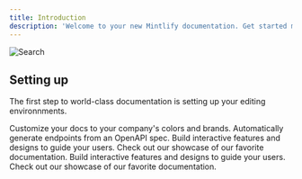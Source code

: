 ```yaml
---
title: Introduction
description: 'Welcome to your new Mintlify documentation. Get started making it yours.'
---
```


![Search](/images/search.png)

## Setting up

The first step to world-class documentation is setting up your editing environnments.

<CardGroup cols={2}>
  <Card
    title="Tokenomics"
    icon="coins"
    href="/tokenomics"
  >
    Customize your docs to your company's colors and brands.
  </Card>
  <Card
    title="Governance"
    icon="users"
    href="/governance"
  >
    Automatically generate endpoints from an OpenAPI spec.
  </Card>
  <Card
    title="Staking"
    icon="lock"
    href="/stakings"
  >
    Build interactive features and designs to guide your users.
  </Card>
  <Card
    title="Utility"
    icon="screwdriver-wrench"
    href="/utility"
  >
    Check out our showcase of our favorite documentation.
  </Card>
  <Card
    title="Airdrop"
    icon="box"
    href="/airdrop"
  >
    Build interactive features and designs to guide your users.
  </Card>
  <Card
    title="Vesting"
    icon="unlock"
    href="/vesting"
  >
    Check out our showcase of our favorite documentation.
  </Card>
</CardGroup>
